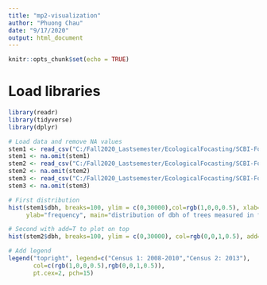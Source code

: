 ```yaml
---
title: "mp2-visualization"
author: "Phuong Chau"
date: "9/17/2020"
output: html_document
---
```


```r
knitr::opts_chunk$set(echo = TRUE)
```

# Load libraries
```r
library(readr)
library(tidyverse)
library(dplyr)
```

```r
# Load data and remove NA values
stem1 <- read_csv("C:/Fall2020_Lastsemester/EcologicalFocasting/SCBI-ForestGEO-Data/tree_main_census/data/census-csv-files/scbi.stem1.csv")
stem1 <- na.omit(stem1)
stem2 <- read_csv("C:/Fall2020_Lastsemester/EcologicalFocasting/SCBI-ForestGEO-Data/tree_main_census/data/census-csv-files/scbi.stem2.csv")
stem2 <- na.omit(stem2)
stem3 <- read_csv("C:/Fall2020_Lastsemester/EcologicalFocasting/SCBI-ForestGEO-Data/tree_main_census/data/census-csv-files/scbi.stem3.csv")
stem3 <- na.omit(stem3)
```

```r

# First distribution
hist(stem1$dbh, breaks=100, ylim = c(0,30000),col=rgb(1,0,0,0.5), xlab="dbh", 
     ylab="frequency", main="distribution of dbh of trees measured in first 2 censuses" )

# Second with add=T to plot on top
hist(stem2$dbh, breaks=100, ylim = c(0,30000), col=rgb(0,0,1,0.5), add=T)

# Add legend
legend("topright", legend=c("Census 1: 2008-2010","Census 2: 2013"),
       col=c(rgb(1,0,0,0.5),rgb(0,0,1,0.5)),
       pt.cex=2, pch=15)

```

